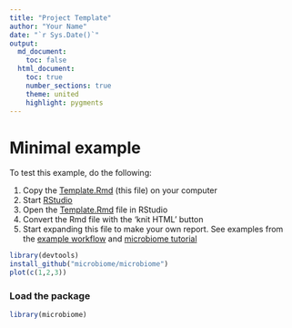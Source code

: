```yaml
---
title: "Project Template"
author: "Your Name"
date: "`r Sys.Date()`"
output:
  md_document:
    toc: false
  html_document:
    toc: true
    number_sections: true
    theme: united
    highlight: pygments
---
```

<!--
  %\VignetteEngine{knitr::rmarkdown}
  %\VignetteIndexEntry{Project Template}
  %\usepackage[utf8]{inputenc}
-->


Minimal example
===========

To test this example, do the following:

 1. Copy the [Template.Rmd](https://raw.githubusercontent.com/microbiome/microbiome/master/vignettes/Template.Rmd) (this file) on your computer
 1. Start [RStudio](http://www.rstudio.com/)
 1. Open the [Template.Rmd](https://raw.githubusercontent.com/microbiome/microbiome/master/vignettes/Template.Rmd) file in RStudio
 1. Convert the Rmd file with the 'knit HTML' button
 1. Start expanding this file to make your own report. See examples from the [example workflow](https://github.com/microbiome/microbiome/blob/master/vignettes/Atlas.Rmd) and [microbiome tutorial](https://github.com/microbiome/microbiome/blob/master/vignettes/vignette.md)


```r
library(devtools)
install_github("microbiome/microbiome")
plot(c(1,2,3))
```

### Load the package

```r
library(microbiome)  
```

